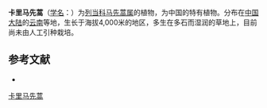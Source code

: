 {{Speciesbox
| name = 卡里马先蒿
| status = 
| status_system = 
| image =
| genus = Pedicularis
| species = kariensis
| authority = Bonati
}}

'''卡里马先蒿'''（[[学名|学名]]：{{lang|la|''Pedicularis kariensis''}}）为[[列当科|列当科]][[马先蒿属|马先蒿属]]的植物，为中国的特有植物。分布在[[中国大陆|中国大陆]]的[[云南|云南]]等地，生长于海拔4,000米的地区，多生在多石而湿润的草地上，目前尚未由人工引种栽培。

== 参考文献 ==
<div class="references-small">
* {{cite web| url =http://www.bioinfo.cn/db05/KmzwSpecies.php?action=view&id=21325| title =卡里马先蒿| work =《中国高等植物数据库全库》| publisher =中国科学院微生物研究所| author =昆明植物研究所| accessdate =2009-02-25| deadurl =yes| archiveurl =https://web.archive.org/web/20160305060335/http://www.bioinfo.cn/db05/KmzwSpecies.php?action=view&id=21325| archivedate =2016-03-05}}
</div>
{{Taxonbar|from=Q10909983}}

[[Category:马先蒿属|卡里马先蒿]]


{{植物小作品}}